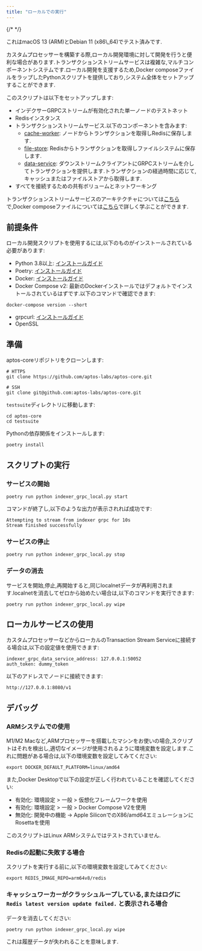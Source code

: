 ```yaml
---
title: "ローカルでの実行"
---
```



{/* <IndexerBetaNotice /> */}

<Aside type="note">
  これはmacOS 13 (ARM)とDebian 11 (x86\_64)でテスト済みです.
</Aside>

カスタムプロセッサーを構築する際,ローカル開発環境に対して開発を行うと便利な場合があります.トランザクションストリームサービスは複雑な,マルチコンポーネントシステムです.ローカル開発を支援するため,Docker composeファイルをラップしたPythonスクリプトを提供しており,システム全体をセットアップすることができます.

このスクリプトは以下をセットアップします:

- インデクサーGRPCストリームが有効化された単一ノードのテストネット
- Redisインスタンス
- トランザクションストリームサービス.以下のコンポーネントを含みます:
  - [cache-worker](https://github.com/aptos-labs/aptos-core/tree/main/ecosystem/indexer-grpc/indexer-grpc-cache-worker): ノードからトランザクションを取得しRedisに保存します.
  - [file-store](https://github.com/aptos-labs/aptos-core/tree/main/ecosystem/indexer-grpc/indexer-grpc-file-store): Redisからトランザクションを取得しファイルシステムに保存します.
  - [data-service](https://github.com/aptos-labs/aptos-core/tree/main/ecosystem/indexer-grpc/indexer-grpc-data-service): ダウンストリームクライアントにGRPCストリームを介してトランザクションを提供します.トランザクションの経過時間に応じて,キャッシュまたはファイルストアから取得します.
- すべてを接続するための共有ボリュームとネットワーキング

トランザクションストリームサービスのアーキテクチャについては[こちら](/ja/build/indexer/txn-stream)で,Docker composeファイルについては[こちら](https://github.com/aptos-labs/aptos-core/blob/main/docker/compose/indexer-grpc/docker-compose.yaml)で詳しく学ぶことができます.

## 前提条件

ローカル開発スクリプトを使用するには,以下のものがインストールされている必要があります:

- Python 3.8以上: [インストールガイド](https://docs.python-guide.org/starting/installation/#python-3-installation-guides)
- Poetry: [インストールガイド](https://python-poetry.org/docs/#installation)
- Docker: [インストールガイド](https://docs.docker.com/get-docker/)
- Docker Compose v2: 最新のDockerインストールではデフォルトでインストールされているはずです.以下のコマンドで確認できます:

```shellscript filename="Terminal"
docker-compose version --short
```

- grpcurl: [インストールガイド](https://github.com/fullstorydev/grpcurl#installation)
- OpenSSL

## 準備

aptos-coreリポジトリをクローンします:

```shellscript filename="Terminal"
# HTTPS
git clone https://github.com/aptos-labs/aptos-core.git

# SSH
git clone git@github.com:aptos-labs/aptos-core.git
```

`testsuite`ディレクトリに移動します:

```shellscript filename="Terminal"
cd aptos-core
cd testsuite
```

Pythonの依存関係をインストールします:

```shellscript filename="Terminal"
poetry install
```

## スクリプトの実行

### サービスの開始

```shellscript filename="Terminal"
poetry run python indexer_grpc_local.py start
```

コマンドが終了し,以下のような出力が表示されれば成功です:

```shellscript filename="Terminal"
Attempting to stream from indexer grpc for 10s
Stream finished successfully
```

### サービスの停止

```shellscript filename="Terminal"
poetry run python indexer_grpc_local.py stop
```

### データの消去

サービスを開始,停止,再開始すると,同じlocalnetデータが再利用されます.localnetを消去してゼロから始めたい場合は,以下のコマンドを実行できます:

```shellscript filename="Terminal"
poetry run python indexer_grpc_local.py wipe
```

## ローカルサービスの使用

カスタムプロセッサーなどからローカルのTransaction Stream Serviceに接続する場合は,以下の設定値を使用できます:

```shellscript filename="Terminal"
indexer_grpc_data_service_address: 127.0.0.1:50052
auth_token: dummy_token
```

以下のアドレスでノードに接続できます:

```shellscript filename="Terminal"
http://127.0.0.1:8080/v1
```

## デバッグ

### ARMシステムでの使用

M1/M2 Macなど,ARMプロセッサーを搭載したマシンをお使いの場合,スクリプトはそれを検出し,適切なイメージが使用されるように環境変数を設定します.これに問題がある場合は,以下の環境変数を設定してみてください:

```shellscript filename="Terminal"
export DOCKER_DEFAULT_PLATFORM=linux/amd64
```

また,Docker Desktopで以下の設定が正しく行われていることを確認してください:

- 有効化: 環境設定 > 一般 > 仮想化フレームワークを使用
- 有効化: 環境設定 > 一般 > Docker Compose V2を使用
- 無効化: 開発中の機能 -> Apple SiliconでのX86/amd64エミュレーションにRosettaを使用

このスクリプトはLinux ARMシステムではテストされていません.

### Redisの起動に失敗する場合

スクリプトを実行する前に,以下の環境変数を設定してみてください:

```shellscript filename="Terminal"
export REDIS_IMAGE_REPO=arm64v8/redis
```

### キャッシュワーカーがクラッシュループしている,またはログに `Redis latest version update failed.` と表示される場合

データを消去してください:

```shellscript filename="Terminal"
poetry run python indexer_grpc_local.py wipe
```

これは履歴データが失われることを意味します.
